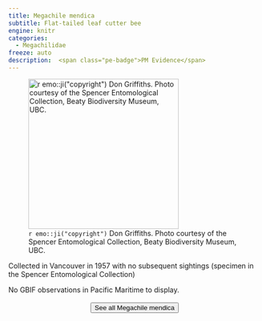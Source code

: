 ```yaml
---
title: Megachile mendica
subtitle: Flat-tailed leaf cutter bee
engine: knitr
categories:
  - Megachilidae
freeze: auto
description:  <span class="pe-badge">PM Evidence</span>
---
```

![`r emo::ji("copyright")` Don Griffiths. Photo courtesy of the Spencer Entomological Collection, Beaty Biodiversity Museum, UBC.](https://www.zoology.ubc.ca/entomology/main/Hymenoptera/Megachilidae/Megachile%20mendica%20(3lateral)%20.jpg){height=300}

Collected in Vancouver in 1957 with no subsequent sightings (specimen in the Spencer Entomological Collection)

No GBIF observations in Pacific Maritime to display.
<br><br>
<center>


<a href="https://www.zoology.ubc.ca/entomology/main/Hymenoptera/Megachilidae/Megachile%20mendica.php"><button type="button" class="btn btn-secondary">See all Megachile mendica <i class="fa-solid fa-arrow-up-right-from-square"></i> </button></a>
</center>
